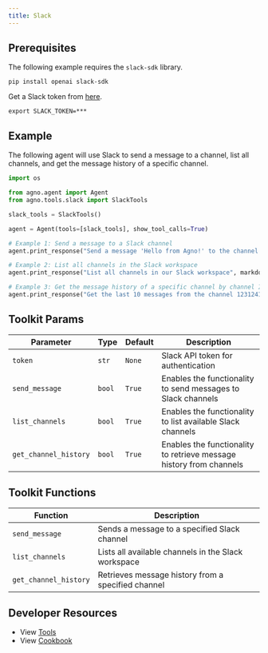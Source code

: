 ```yaml
---
title: Slack
---
```


## Prerequisites

The following example requires the `slack-sdk` library.

```shell
pip install openai slack-sdk
```

Get a Slack token from [here](https://api.slack.com/tutorials/tracks/getting-a-token).

```shell
export SLACK_TOKEN=***
```

## Example

The following agent will use Slack to send a message to a channel, list all channels, and get the message history of a specific channel.

```python cookbook/agent_concepts/tools/slack_tools.py
import os

from agno.agent import Agent
from agno.tools.slack import SlackTools

slack_tools = SlackTools()

agent = Agent(tools=[slack_tools], show_tool_calls=True)

# Example 1: Send a message to a Slack channel
agent.print_response("Send a message 'Hello from Agno!' to the channel #general", markdown=True)

# Example 2: List all channels in the Slack workspace
agent.print_response("List all channels in our Slack workspace", markdown=True)

# Example 3: Get the message history of a specific channel by channel ID
agent.print_response("Get the last 10 messages from the channel 1231241", markdown=True)

```

## Toolkit Params

| Parameter             | Type   | Default | Description                                                         |
| --------------------- | ------ | ------- | ------------------------------------------------------------------- |
| `token`               | `str`  | `None`       | Slack API token for authentication                                  |
| `send_message`        | `bool` | `True`  | Enables the functionality to send messages to Slack channels        |
| `list_channels`       | `bool` | `True`  | Enables the functionality to list available Slack channels          |
| `get_channel_history` | `bool` | `True`  | Enables the functionality to retrieve message history from channels |

## Toolkit Functions

| Function              | Description                                         |
| --------------------- | --------------------------------------------------- |
| `send_message`        | Sends a message to a specified Slack channel        |
| `list_channels`       | Lists all available channels in the Slack workspace |
| `get_channel_history` | Retrieves message history from a specified channel  |

## Developer Resources

- View [Tools](https://github.com/agno-agi/agno/blob/main/libs/agno/agno/tools/slack.py)
- View [Cookbook](https://github.com/agno-agi/agno/blob/main/cookbook/agent_concepts/tools/slack_tools.py)
